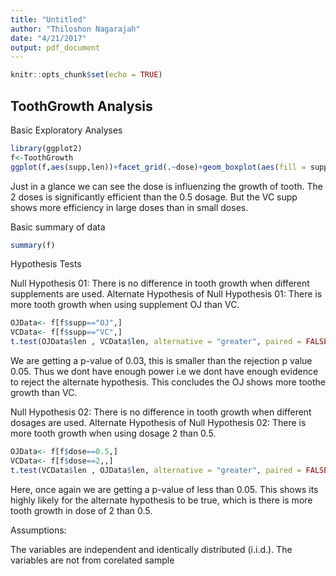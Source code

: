 ```yaml
---
title: "Untitled"
author: "Thiloshon Nagarajah"
date: "4/21/2017"
output: pdf_document
---
```


```r
knitr::opts_chunk$set(echo = TRUE)
```

## ToothGrowth Analysis

Basic Exploratory Analyses 

```r
library(ggplot2)
f<-ToothGrowth
ggplot(f,aes(supp,len))+facet_grid(.~dose)+geom_boxplot(aes(fill = supp))
```

Just in a glance we can see the dose is influenzing the growth of tooth. The 2 doses is significantly efficient than the 0.5 dosage. But the VC supp shows more efficiency in large doses than in small doses.

Basic summary of data

```r
summary(f)
```

Hypothesis Tests

Null Hypothesis 01: There is no difference in tooth growth when different supplements are used.
Alternate Hypothesis of Null Hypothesis 01: There is more tooth growth when using supplement OJ than VC.

```r
OJData<- f[f$supp=="OJ",]
VCData<- f[f$supp=="VC",]
t.test(OJData$len , VCData$len, alternative = "greater", paired = FALSE, conf.level = 0.95)
```

We are getting a p-value of 0.03, this is smaller than the rejection p value 0.05. Thus we dont have enough power i.e we dont have enough evidence to reject the alternate hypothesis. This concludes the OJ shows more toothe growth than VC.

Null Hypothesis 02: There is no difference in tooth growth when different dosages are used.
Alternate Hypothesis of Null Hypothesis 02: There is more tooth growth when using dosage 2 than 0.5.


```r
OJData<- f[f$dose==0.5,]
VCData<- f[f$dose==2,,]
t.test(VCData$len , OJData$len, alternative = "greater", paired = FALSE, conf.level = 0.95)
```

Here, once again we are getting a p-value of less than 0.05. This shows its highly likely for the alternate hypothesis to be true, which is there is more tooth growth in dose of 2 than 0.5.


Assumptions:

The variables are independent and identically distributed (i.i.d.).
The variables are not from corelated sample
